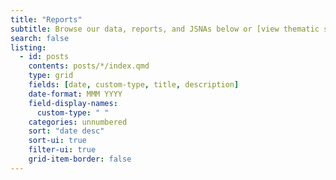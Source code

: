 ```yaml
---
title: "Reports"
subtitle: Browse our data, reports, and JSNAs below or [view thematic summaries](themes.qmd).
search: false
listing:
  - id: posts
    contents: posts/*/index.qmd
    type: grid
    fields: [date, custom-type, title, description]
    date-format: MMM YYYY
    field-display-names:
      custom-type: " "
    categories: unnumbered
    sort: "date desc"
    sort-ui: true
    filter-ui: true
    grid-item-border: false
---
```


<!-- quarto add quarto-ext/fontawesome -->
